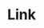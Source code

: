 ---
title: Link
description: ''
draft: true
repo: https://github.com
accessibility: https://github.com
---